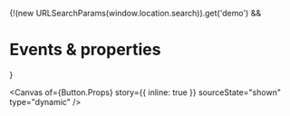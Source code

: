 
<Meta of={Button} name="Events & properties" />

{!(new URLSearchParams(window.location.search)).get('demo') && <h1>Events & properties</h1>}

<Canvas
  of={Button.Props}
  story={{ inline: true }}
  sourceState="shown"
  type="dynamic"
/>

<Controls of={Button.Props} sort="requiredFirst" />
